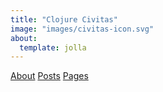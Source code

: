 ```yaml
---
title: "Clojure Civitas"
image: "images/civitas-icon.svg"
about:
  template: jolla
---
```

[About](about.qmd)
[Posts](posts.qmd)
[Pages](pages.qmd)
